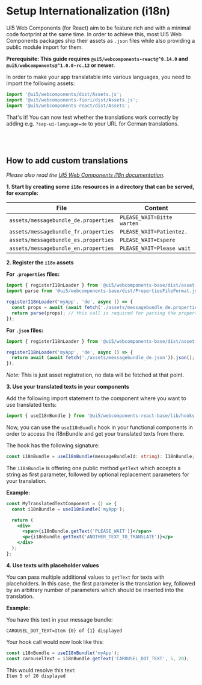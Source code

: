
<Meta title="Internationalization" />

# Setup Internationalization (i18n)

UI5 Web Components (for React) aim to be feature rich and with a minimal code footprint at the same time.
In order to achieve this, most UI5 Web Components packages ship their assets as `.json` files while also providing a public module import for them.

**Prerequisite: This guide requires `@ui5/webcomponents-react@^0.14.0` and `@ui5/webcomponents@^1.0.0-rc.12` or newer.**

In order to make your app translatable into various languages, you need to import the following assets:

```js
import '@ui5/webcomponents/dist/Assets.js';
import '@ui5/webcomponents-fiori/dist/Assets.js';
import '@ui5/webcomponents-react/dist/Assets';
```

That's it! You can now test whether the translations work correctly by adding e.g. `?sap-ui-language=de` to your URL for German translations.

<br />
<br />

## How to add custom translations

_Please also read the [UI5 Web Components i18n documentation](https://github.com/SAP/ui5-webcomponents/blob/master/docs/i18n.md)._

**1. Start by creating some `i18n` resources in a directory that can be served, for example:**

| File                                 | Content                    |
| ------------------------------------ | -------------------------- |
| `assets/messagebundle_de.properties` | `PLEASE_WAIT=Bitte warten` |
| `assets/messagebundle_fr.properties` | `PLEASE_WAIT=Patientez.`   |
| `assets/messagebundle_es.properties` | `PLEASE_WAIT=Espere`       |
| `assets/messagebundle_en.properties` | `PLEASE_WAIT=Please wait`  |

**2. Register the `i18n` assets**

**For `.properties` files:**

```js
import { registerI18nLoader } from '@ui5/webcomponents-base/dist/asset-registries/i18n.js';
import parse from '@ui5/webcomponents-base/dist/PropertiesFileFormat.js';

registerI18nLoader('myApp', 'de', async () => {
  const props = await (await fetch('./assets/messagebundle_de.properties')).text();
  return parse(props); // this call is required for parsing the properties text
});
```

**For `.json` files:**

```js
import { registerI18nLoader } from '@ui5/webcomponents-base/dist/asset-registries/i18n.js';

registerI18nLoader('myApp', 'de', async () => {
  return await (await fetch('./assets/messagebundle_de.json')).json();
});
```

_Note:_ This is just asset registration, no data will be fetched at that point.

**3. Use your translated texts in your components**

Add the following import statement to the component where you want to use translated texts:

```js
import { useI18nBundle } from '@ui5/webcomponents-react-base/lib/hooks';
```

Now, you can use the `useI18nBundle` hook in your functional components in order to access the i18nBundle and get your
translated texts from there.

The hook has the following signature:

```ts
const i18nBundle = useI18nBundle(messageBundleId: string): I18nBundle;
```

The `i18nBundle` is offering one public method `getText` which accepts a string as first parameter, followed by optional replacement parameters for your translation.

**Example:**

```jsx
const MyTranslatedTextComponent = () => {
  const i18nBundle = useI18nBundle('myApp');

  return (
    <div>
      <span>{i18nBundle.getText('PLEASE_WAIT')}</span>
      <p>{i18nBundle.getText('ANOTHER_TEXT_TO_TRANSLATE')}</p>
    </div>
  );
};
```

**4. Use texts with placeholder values**

You can pass multiple additional values to `getText` for texts with placeholders.
In this case, the first parameter is the translation key, followed by an arbitrary number of parameters which should be inserted into the translation.

**Example:**

You have this text in your message bundle:

```properties
CAROUSEL_DOT_TEXT=Item {0} of {1} displayed
```

Your hook call would now look like this:

```js
const i18nBundle = useI18nBundle('myApp');
const carouselText = i18nBundle.getText('CAROUSEL_DOT_TEXT', 5, 20);
```

This would resolve this text:<br />
`Item 5 of 20 displayed`
